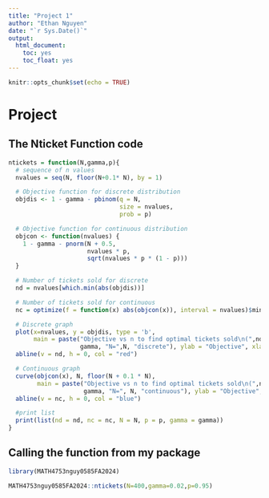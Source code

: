 ```yaml
---
title: "Project 1"
author: "Ethan Nguyen"
date: "`r Sys.Date()`"
output: 
  html_document:
    toc: yes
    toc_float: yes
---
```


```r
knitr::opts_chunk$set(echo = TRUE)
```

# Project

## The Nticket Function code
```r
ntickets = function(N,gamma,p){
  # sequence of n values
  nvalues = seq(N, floor(N+0.1* N), by = 1)

  # Objective function for discrete distribution
  objdis <- 1 - gamma - pbinom(q = N,
                               size = nvalues,
                               prob = p)

  # Objective function for continuous distribution
  objcon <- function(nvalues) {
    1 - gamma - pnorm(N + 0.5,
                      nvalues * p,
                      sqrt(nvalues * p * (1 - p)))
  }

  # Number of tickets sold for discrete
  nd = nvalues[which.min(abs(objdis))]

  # Number of tickets sold for continuous
  nc = optimize(f = function(x) abs(objcon(x)), interval = nvalues)$minimum

  # Discrete graph
  plot(x=nvalues, y = objdis, type = 'b',
       main = paste("Objective vs n to find optimal tickets sold\n(",nd,") gamma=",
                    gamma, "N=",N, "discrete"), ylab = "Objective", xlab="n", bg = "blue",pch=21)
  abline(v = nd, h = 0, col = "red")

  # Continuous graph
  curve(objcon(x), N, floor(N + 0.1 * N),
        main = paste("Objective vs n to find optimal tickets sold\n(",nc,") gamma=",
                     gamma, "N=", N, "continuous"), ylab = "Objective", xlab = "n")
  abline(v = nc, h = 0, col = "blue")

  #print list
  print(list(nd = nd, nc = nc, N = N, p = p, gamma = gamma))
}
```


## Calling the function from my package
```r
library(MATH4753nguy0585FA2024)

MATH4753nguy0585FA2024::ntickets(N=400,gamma=0.02,p=0.95)
```
